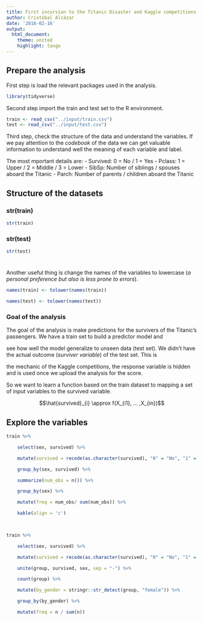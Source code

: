 ```yaml
---
title: First incursion to the Titanic Disaster and Kaggle competitions
author: Cristóbal Alcázar
date: '2018-02-16'
output:
  html_document:
    theme: united
    highlight: tango
---
```


## Prepare the analysis

First step is load the relevant packages used in the analysis.

```r
library(tidyverse)
```
Second step import the train and test set to the R environment.

```r
train <- read_csv("../input/train.csv")
test <- read_csv("../input/test.csv")
```

Third step, check the structure of the data and understand the variables.
If we pay attention to the *codebook* of the data we can get valuable information to understand well the meaning of each variable and label. 

The most mportant details are:
- Survived: 0 = No / 1 = Yes
- Pclass: 1 = Upper / 2 = Middle / 3 = Lower
- SibSp: Number of siblings / spouses aboard the Titanic
- Parch: Number of parents / children aboard the Titanic

## Structure of the datasets {.tabset}
### str(train)
```r
str(train)
```
### str(test)
```r
str(test)
```

#



Another useful thing is change the names of the variables to lowercase (*a personal preference but also is less prone to errors*).

```r

names(train) <- tolower(names(train))

names(test) <- tolower(names(test))

```



### Goal of the analysis



The goal of the analysis is make predictions for the survivers of the Titanic's passengers. We have a train set to build a predictor model and  

see how well the model generalize to unseen data (test set). We didn't have the actual outcome (*surviver variable*) of the test set. This is 

the mechanic of the Kaggle competitions, the response variable is hidden and is used once we upload the analysis for the score.



So we want to learn a function based on the train dataset to mapping a set of input variables to the survived variable.

$$\hat{survived}_{i} \approx f(X_{i1}, ... ,X_{in})$$



## Explore the variables



```r

train %>%

    select(sex, survived) %>%

    mutate(survived = recode(as.character(survived), "0" = "No", "1" = "Yes")) %>%

    group_by(sex, survived) %>%

    summarize(num_obs = n()) %>%

    group_by(sex) %>%

    mutate(freq = num_obs/ sum(num_obs)) %>%

    kable(align = 'c')

    

train %>%

    select(sex, survived) %>%

    mutate(survived = recode(as.character(survived), "0" = "No", "1" = "Yes"))  %>%

    unite(group, survived, sex, sep = "-") %>%

    count(group) %>%

    mutate(by_gender = stringr::str_detect(group, "female")) %>%

    group_by(by_gender) %>%

    mutate(freq = n / sum(n))

```